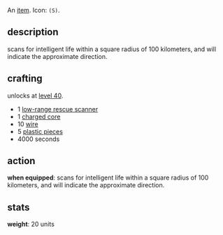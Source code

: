 {{FixTitle}}
An [[items|item]]. Icon: <code><nowiki>(S)</nowiki></code>.

== description ==

scans for intelligent life within a square radius of 100 kilometers, and will indicate the approximate direction.

== crafting ==

unlocks at [[level 40]].

* 1 [[low-range rescue scanner]]
* 1 [[charged core]]
* 10 [[wire]]
* 5 [[plastic pieces]]
* 4000 seconds

== action ==

'''when equipped''': scans for intelligent life within a square radius of 100 kilometers, and will indicate the approximate direction.

== stats ==

'''weight''': 20 units